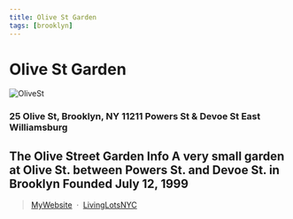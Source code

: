 ```yaml
---
title: Olive St Garden
tags: [brooklyn]
---
```

# Olive St Garden
![OliveSt](/OliveSt.bmp)

<NumberOfOrg URL="https://livinglotsnyc.org/lot/54107/" />

### 25 Olive St, Brooklyn, NY 11211 Powers St & Devoe St East Williamsburg

The Olive Street Garden Info 
 A very small garden at Olive St. between Powers St. and Devoe St. in Brooklyn
Founded July 12, 1999 
---

> [MyWebsite](/gardens/OliveSt) &nbsp;&middot;&nbsp;
> [LivingLotsNYC](https://livinglotsnyc.org/lot/54107/)
